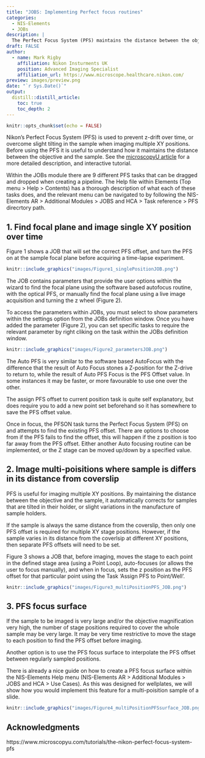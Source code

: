 ```yaml
---
title: "JOBS: Implementing Perfect focus routines"
categories:
  - NIS-Elements
  - JOBs
description: |
  The Perfect Focus System (PFS) maintains the distance between the objective and the sample using real-time optical correction to keep the sample in focus. This post provides some detail on how to implement it within time-lapse and multi XY position imaging experiments using JOBs. 
draft: FALSE
author:
  - name: Mark Rigby 
    affiliation: Nikon Insturments UK
    position: Advanced Imaging Specialist
    affiliation_url: https://www.microscope.healthcare.nikon.com/
preview: images/preview.png
date: "`r Sys.Date()`"
output:
  distill::distill_article:
    toc: true
    toc_depth: 2
---
```


```r
knitr::opts_chunk$set(echo = FALSE)
```

Nikon's Perfect Focus System (PFS) is used to prevent z-drift over time, or overcome slight tilting in the sample when imaging multiple XY positions. Before using the PFS it is useful to understand how it maintains the distance between the objective and the sample. See the [microscopyU article](https://www.microscopyu.com/tutorials/the-nikon-perfect-focus-system-pfs) for a more detailed description, and interactive tutorial.


Within the JOBs module there are 9 different PFS tasks that can be dragged and dropped when creating a pipeline. The Help file within Elements (Top menu > Help > Contents) has a thorough description of what each of these tasks does, and the relevant menu can be navigated to by following the  NIS-Elements AR > Additional Modules > JOBS and HCA > Task reference > PFS direcrtory path.



## 1. Find focal plane and image single XY position over time

Figure 1 shows a JOB that will set the correct PFS offset, and turn the PFS on at the sample focal plane before acquiring a time-lapse experiment. 

```r

knitr::include_graphics("images/Figure1_singlePositionJOB.png")

```

The JOB contains parameters that provide the user options within the wizard to find the focal plane using the software based autofocus routine, with the optical PFS, or manually find the focal plane using a live image acquisition and turning the z wheel (Figure 2).  

To access the parameters within JOBs, you must select to show parameters within the settings option from the JOBs definition window. Once you have added the parameter (Figure 2), you can set specific tasks to require the relevant parameter by right cliking on the task within the JOBs definition window.

```r

knitr::include_graphics("images/Figure2_parametersJOB.png")

```

The Auto PFS is very similar to the software based AutoFocus with the difference that the result of Auto Focus stones a Z-position for the Z-drive to return to, while the result of Auto PFS Focus is the PFS Offset value. In some instances it may be faster, or more favourable to use one over the other. 

The assign PFS offset to current position task is quite self explanatory, but does require you to add a new point set beforehand so it has somewhere to save the PFS offset value. 

Once in focus, the PFSON task turns the Perfect Focus System (PFS) on and attempts to find the existing PFS offset. There are options to choose from if the PFS fails to find the offset, this will happen if the z position is too far away from the PFS offset. Either another Auto focusing routine can be implemented, or the Z stage can be moved up/down by a specified value.




## 2. Image multi-poisitions where sample is differs in its distance from coverslip

PFS is useful for imaging multiple XY positions. By maintaining the distance between the objective and the sample, it automatically corrects for samples that are tilted in their holder, or slight variations in the manufacture of sample holders.  

If the sample is always the same distance from the coverslip, then only one PFS offset is required for multiple XY stage positions. However, if the sample varies in its distance from the coverlsip at different XY positions, then separate PFS offsets will need to be set.

Figure 3 shows a JOB that, before imaging, moves the stage to each point in the defined stage area (using a Point Loop), auto-focuses (or allows the user to focus manually), and when in focus, sets the z position as the PFS offset for that particular point using the Task 'Assign PFS to Point/Well'.


```r

knitr::include_graphics("images/Figure3_multiPositionPFS_JOB.png")

```


## 3. PFS focus surface 

If the sample to be imaged is very large and/or the objective magnification very high, the number of stage positions required to cover the whole sample may be very large. It may be very time restrictive to move the stage to each position to find the PFS offset before imaging.  

Another option is to use the PFS focus surface to interpolate the PFS offset between regularly sampled positions.  

There is already a nice guide on how to create a PFS focus surface within the NIS-Elements Help menu (NIS-Elements AR > Additional Modules > JOBS and HCA > Use Cases). As this was designed for wellplates, we will show how you would implement this feature for a multi-poisition sample of a slide.




```r

knitr::include_graphics("images/Figure4_multiPositionPFSsurface_JOB.png")

```


## Acknowledgments {.appendix}



https://www.microscopyu.com/tutorials/the-nikon-perfect-focus-system-pfs


